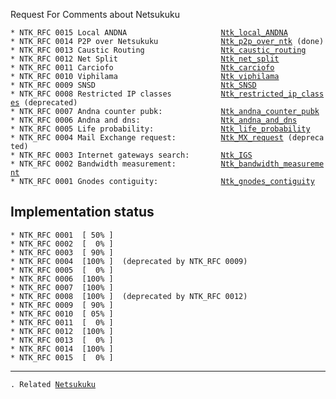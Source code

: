 ﻿Request For Comments about Netsukuku

 * NTK_RFC 0015 Local ANDNA                     [[Ntk_local_ANDNA]]
 * NTK_RFC 0014 P2P over Netsukuku              [[Ntk_p2p_over_ntk]] (done)
 * NTK_RFC 0013 Caustic Routing                 [[Ntk_caustic_routing]]
 * NTK_RFC 0012 Net Split                       [[Ntk_net_split]]
 * NTK_RFC 0011 Carciofo                        [[Ntk_carciofo]]
 * NTK_RFC 0010 Viphilama                       [[Ntk_viphilama]]
 * NTK_RFC 0009 SNSD                            [[Ntk_SNSD]]
 * NTK_RFC 0008 Restricted IP classes           [[Ntk_restricted_ip_classes]] (deprecated)
 * NTK_RFC 0007 Andna counter pubk:             [[Ntk_andna_counter_pubk]]
 * NTK_RFC 0006 Andna and dns:                  [[Ntk_andna_and_dns]]
 * NTK_RFC 0005 Life probability:               [[Ntk_life_probability]]
 * NTK_RFC 0004 Mail Exchange request:          [[Ntk_MX_request]] (deprecated)
 * NTK_RFC 0003 Internet gateways search:       [[Ntk_IGS]]
 * NTK_RFC 0002 Bandwidth measurement:          [[Ntk_bandwidth_measurement]]
 * NTK_RFC 0001 Gnodes contiguity:              [[Ntk_gnodes_contiguity]]

== Implementation status ==
 * NTK_RFC 0001  [ 50% ]
 * NTK_RFC 0002  [  0% ]
 * NTK_RFC 0003  [ 90% ]
 * NTK_RFC 0004  [100% ]  (deprecated by NTK_RFC 0009)
 * NTK_RFC 0005  [  0% ]
 * NTK_RFC 0006  [100% ]
 * NTK_RFC 0007  [100% ]
 * NTK_RFC 0008  [100% ]  (deprecated by NTK_RFC 0012)
 * NTK_RFC 0009  [ 90% ]
 * NTK_RFC 0010  [ 05% ]
 * NTK_RFC 0011  [  0% ]
 * NTK_RFC 0012  [100% ] 
 * NTK_RFC 0013  [  0% ]
 * NTK_RFC 0014  [100% ]
 * NTK_RFC 0015  [  0% ]

----
 . Related [[Netsukuku]]
